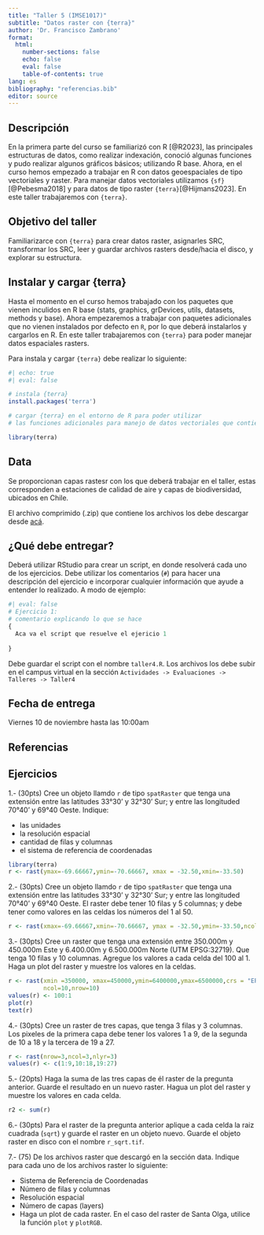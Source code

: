 ```yaml
---
title: "Taller 5 (IMSE1017)"
subtitle: "Datos raster con {terra}"
author: 'Dr. Francisco Zambrano'
format: 
  html:
    number-sections: false
    echo: false
    eval: false
    table-of-contents: true
lang: es
bibliography: "referencias.bib"
editor: source
---
```


## Descripción

En la primera parte del curso se familiarizó con R [@R2023], las principales estructuras de datos, como realizar indexación, conoció algunas funciones y pudo realizar algunos gráficos básicos; utilizando R base. Ahora, en el curso hemos empezado a trabajar en R con datos geoespaciales de tipo vectoriales y raster. Para manejar datos vectoriales utilizamos `{sf}` [@Pebesma2018] y para datos de tipo raster `{terra}`[@Hijmans2023]. En este taller trabajaremos con `{terra}`.

## Objetivo del taller

Familiarizarce con `{terra}` para crear datos raster, asignarles SRC, transformar los SRC, leer y guardar archivos rasters desde/hacia el disco, y explorar su estructura.

## Instalar y cargar {terra}

Hasta el momento en el curso hemos trabajado con los paquetes que vienen inculidos en R base (stats, graphics, grDevices, utils, datasets, methods y base). Ahora empezaremos a trabajar con paquetes adicionales que no vienen instalados por defecto en `R`, por lo que deberá instalarlos y cargarlos en R. En este taller trabajaremos con `{terra}` para poder manejar datos espaciales rasters.

Para instala y cargar `{terra}` debe realizar lo siguiente:

```r
#| echo: true
#| eval: false

# instala {terra}
install.packages('terra')

# cargar {terra} en el entorno de R para poder utilizar 
# las funciones adicionales para manejo de datos vectoriales que contiene

library(terra)
```

## Data

Se proporcionan capas rastesr con los que deberá trabajar en el taller, estas corresponden a estaciones de calidad de aire y capas de biodiversidad, ubicados en Chile.

El archivo comprimido (.zip) que contiene los archivos los debe descargar desde [acá](https://drive.google.com/file/d/13YYw8KDhEab3sLeMwOCcQ7Wk1WAUCojc/view?usp=sharing).

## ¿Qué debe entregar?

Deberá utilizar RStudio para crear un script, en donde resolverá cada uno de los ejercicios. Debe utilizar los comentarios (`#`) para hacer una descripción del ejercicio e incorporar cualquier información que ayude a entender lo realizado. A modo de ejemplo:

```r
#| eval: false
# Ejercicio 1:
# comentario explicando lo que se hace
{
  Aca va el script que resuelve el ejericio 1
  
}
```

Debe guardar el script con el nombre `taller4.R`. Los archivos los debe subir en el campus virtual en la sección `Actividades -> Evaluaciones -> Talleres -> Taller4`

## Fecha de entrega

Viernes 10 de noviembre hasta las 10:00am

## Referencias

::: {#refs}
:::

## Ejercicios

1.- (30pts) Cree un objeto llamdo `r` de tipo `spatRaster` que tenga una extensión entre las latitudes 33°30' y 32°30' Sur; y entre las longituded 70°40' y 69°40 Oeste. Indique:

- las unidades
- la resolución espacial
- cantidad de filas y columnas
- el sistema de referencia de coordenadas

```r
library(terra)
r <- rast(ymax=-69.66667,ymin=-70.66667, xmax = -32.50,xmin=-33.50)
```

2.- (30pts) Cree un objeto llamdo `r` de tipo `spatRaster` que tenga una extensión entre las latitudes 33°30' y 32°30' Sur; y entre las longituded 70°40' y 69°40 Oeste. El raster debe tener 10 filas y 5 columnas; y debe tener como valores en las celdas los números del 1 al 50. 

```r
r <- rast(xmax=-69.66667,xmin=-70.66667, ymax = -32.50,ymin=-33.50,ncol=5,nrow=10)
```

3.- (30pts) Cree un raster que tenga una extensión entre 350.000m y 450.000m Este y 6.400.00m y 6.500.000m Norte (UTM EPSG:32719). Que tenga 10 filas y 10 columnas. Agregue los valores a cada celda del 100 al 1. Haga un plot del raster y muestre los valores en la celdas.

```r
r <- rast(xmin =350000, xmax=450000,ymin=6400000,ymax=6500000,crs = "EPSG:32719",
          ncol=10,nrow=10)
values(r) <- 100:1
plot(r)
text(r)

```

4.- (30pts) Cree un raster de tres capas, que tenga 3 filas y 3 columnas. Los pixeles de la primera capa debe tener los valores 1 a 9, de la segunda de 10 a 18 y la tercera de 19 a 27.

```r
r <- rast(nrow=3,ncol=3,nlyr=3)
values(r) <- c(1:9,10:18,19:27)
```

5.- (20pts) Haga la suma de las tres capas de él raster de la pregunta anterior. Guarde el resultado en un nuevo raster. Hagua un plot del raster y muestre los valores en cada celda.

```r

r2 <- sum(r)
```

6.- (30pts) Para el raster de la pregunta anterior aplique a cada celda la raiz cuadrada (`sqrt`) y guarde el raster en un objeto nuevo. Guarde el objeto raster en disco con el nombre `r_sqrt.tif`.

7.- (75) De los archivos raster que descargó en la sección data. Indique para cada uno de los archivos raster lo siguiente:

- Sistema de Referencia de Coordenadas
- Número de filas y columnas
- Resolución espacial
- Número de capas (layers)
- Haga un plot de cada raster. En el caso del raster de Santa Olga, utilice la función `plot` y `plotRGB`.



